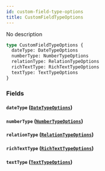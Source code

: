```yaml
---
id: custom-field-type-options
title: CustomFieldTypeOptions
---
```


No description

```graphql
type CustomFieldTypeOptions {
  dateType: DateTypeOptions
  numberType: NumberTypeOptions
  relationType: RelationTypeOptions
  richTextType: RichTextTypeOptions
  textType: TextTypeOptions
}
```

### Fields

#### `dateType` ([`DateTypeOptions`](/docs/graphql/enums/date-type-options))

#### `numberType` ([`NumberTypeOptions`](/docs/graphql/enums/number-type-options))

#### `relationType` ([`RelationTypeOptions`](/docs/graphql/enums/relation-type-options))

#### `richTextType` ([`RichTextTypeOptions`](/docs/graphql/enums/rich-text-type-options))

#### `textType` ([`TextTypeOptions`](/docs/graphql/enums/text-type-options))
